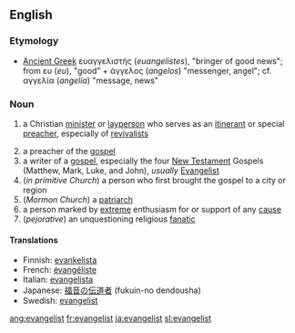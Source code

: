{{see also|Evangelist}}
==English==

===Etymology===
* [[Ancient Greek]] ευαγγελιστής (''euangelistes''), "bringer of good news"; from ευ (''eu''), "good" + άγγελος (''angelos'') "messenger, angel"; cf. αγγελία (''angelia'') "message, news"

===Noun===
# {{Christianity}} a Christian [[minister]] or [[layperson]] who serves as an [[itinerant]] or special [[preacher]], especially of [[revivalist]]s
# a preacher of the [[gospel]]
# a writer of a [[gospel]], especially the four [[New Testament]] Gospels (Matthew, Mark, Luke, and John), ''usually'' [[Evangelist]]
# (''in primitive Church'') a person who first brought the gospel to a city or region
# (''Mormon Church'') a [[patriarch]]
# a person marked by [[extreme]] enthusiasm for or support of any [[cause]]
# (''pejorative'') an unquestioning religious [[fanatic]]

====Translations====

*Finnish: [[evankelista]]
*French: [[évangéliste]]
*Italian: [[evangelista]]
*Japanese: [[福音]]の[[伝道者]] (fukuin-no dendousha)
*Swedish: [[evangelist]]

[[ang:evangelist]]
[[fr:evangelist]]
[[ja:evangelist]]
[[sl:evangelist]]